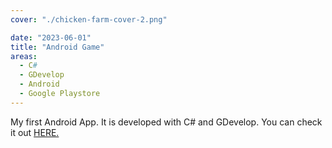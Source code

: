 ```yaml
---
cover: "./chicken-farm-cover-2.png"

date: "2023-06-01"
title: "Android Game"
areas:
  - C#
  - GDevelop
  - Android
  - Google Playstore
---
```

My first Android App. It is developed with C# and GDevelop. You can check it out [HERE.](https://play.google.com/store/apps/details?id=com.BillyPitonGames.ChickenFarm)